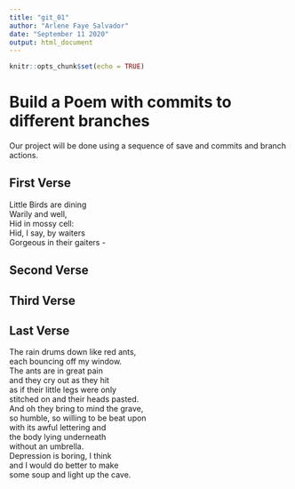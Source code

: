 ```yaml
---
title: "git_01"
author: "Arlene Faye Salvador"
date: "September 11 2020"
output: html_document
---
```


```r
knitr::opts_chunk$set(echo = TRUE)
```
# Build a Poem with commits to different branches
Our project will be done using a sequence of save and commits and branch actions.
<!-- Do not modify or change any text in "!--" bracketed areas such as this --- these are instructions to
you, if you change any of this the git program will notice it and compromise your git merging strategy !-->

## First Verse 
<!--Put the first five lines of a poem by Lewis Carrol in this section!-->
Little Birds are dining  
Warily and well,  
Hid in mossy cell:  
Hid, I say, by waiters  
Gorgeous in their gaiters -

## Second Verse
<!--Put the first five lines of a poem by Robert Frost here!-->

## Third Verse
<!--Put the first two verses of The Walrus and the Carpenter here!-->

## Last Verse
<!--Put a short poem of your choice 8-20 lines,here!-->
The rain drums down like red ants,  
each bouncing off my window.  
The ants are in great pain  
and they cry out as they hit  
as if their little legs were only  
stitched on and their heads pasted.  
And oh they bring to mind the grave,  
so humble, so willing to be beat upon  
with its awful lettering and  
the body lying underneath  
without an umbrella.  
Depression is boring, I think  
and I would do better to make  
some soup and light up the cave.